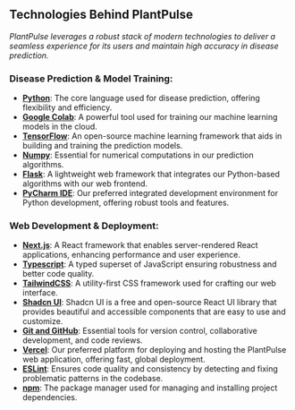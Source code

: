 ## Technologies Behind PlantPulse

*PlantPulse leverages a robust stack of modern technologies to deliver a seamless experience for its users and maintain high accuracy in disease prediction.*

### Disease Prediction & Model Training:

- **[Python](https://www.python.org)**: The core language used for disease prediction, offering flexibility and efficiency.
- **[Google Colab](https://colab.research.google.com)**: A powerful tool used for training our machine learning models in the cloud.
- **[TensorFlow](https://www.tensorflow.org)**: An open-source machine learning framework that aids in building and training the prediction models.
- **[Numpy](https://numpy.org)**: Essential for numerical computations in our prediction algorithms.
- **[Flask](https://flask.palletsprojects.com/en/2.3.x)**: A lightweight web framework that integrates our Python-based algorithms with our web frontend.
- **[PyCharm IDE](https://www.jetbrains.com/pycharm)**: Our preferred integrated development environment for Python development, offering robust tools and features.

### Web Development & Deployment:

- **[Next.js](https://nextjs.org/docs)**: A React framework that enables server-rendered React applications, enhancing performance and user experience.
- **[Typescript](https://www.typescriptlang.org)**: A typed superset of JavaScript ensuring robustness and better code quality.
- **[TailwindCSS](https://tailwindcss.com)**: A utility-first CSS framework used for crafting our web interface.
- **[Shadcn UI](https://ui.shadcn.com)**: Shadcn UI is a free and open-source React UI library that provides beautiful and accessible components that are easy to use and customize.
- **[Git and GitHub](https://github.com)**: Essential tools for version control, collaborative development, and code reviews.
- **[Vercel](https://vercel.com)**: Our preferred platform for deploying and hosting the PlantPulse web application, offering fast, global deployment.
- **[ESLint](https://eslint.org)**: Ensures code quality and consistency by detecting and fixing problematic patterns in the codebase.
- **[npm](https://www.npmjs.com)**: The package manager used for managing and installing project dependencies.

